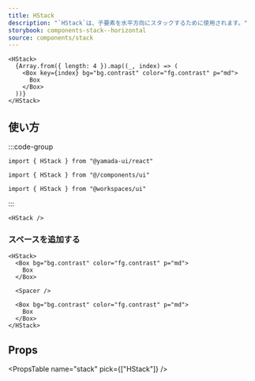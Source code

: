 ```yaml
---
title: HStack
description: "`HStack`は、子要素を水平方向にスタックするために使用されます。"
storybook: components-stack--horizontal
source: components/stack
---
```


```tsx preview
<HStack>
  {Array.from({ length: 4 }).map((_, index) => (
    <Box key={index} bg="bg.contrast" color="fg.contrast" p="md">
      Box
    </Box>
  ))}
</HStack>
```

## 使い方

:::code-group

```tsx [package]
import { HStack } from "@yamada-ui/react"
```

```tsx [alias]
import { HStack } from "@/components/ui"
```

```tsx [monorepo]
import { HStack } from "@workspaces/ui"
```

:::

```tsx
<HStack />
```

### スペースを追加する

```tsx preview
<HStack>
  <Box bg="bg.contrast" color="fg.contrast" p="md">
    Box
  </Box>

  <Spacer />

  <Box bg="bg.contrast" color="fg.contrast" p="md">
    Box
  </Box>
</HStack>
```

## Props

<PropsTable name="stack" pick={["HStack"]} />
